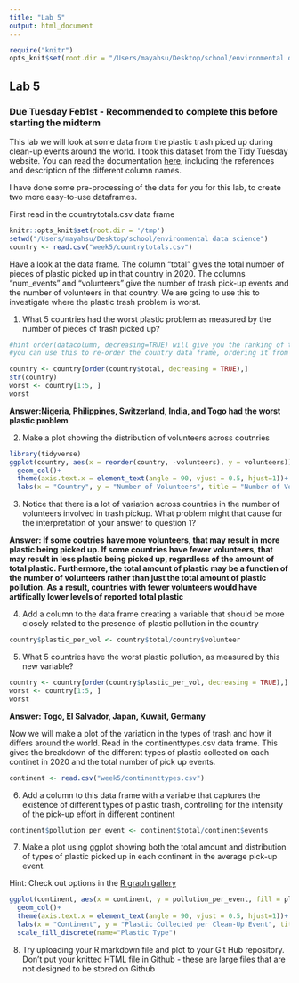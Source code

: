 ```yaml
---
title: "Lab 5"
output: html_document
---
```


```r
require("knitr")
opts_knit$set(root.dir = "/Users/mayahsu/Desktop/school/environmental data science") #use this to set your working directory so knitr understands it
```

## Lab 5

### Due Tuesday Feb1st - Recommended to complete this before starting the midterm

This lab we will look at some data from the plastic trash piced up during clean-up events around the world. I took this dataset from the Tidy Tuesday website. You can read the documentation [here](https://github.com/rfordatascience/tidytuesday/blob/master/data/2021/2021-01-26/readme.md), including the references and description of the different column names.

I have done some pre-processing of the data for you for this lab, to create two more easy-to-use dataframes.

First read in the countrytotals.csv data frame
```r
knitr::opts_knit$set(root.dir = '/tmp')
setwd("/Users/mayahsu/Desktop/school/environmental data science")
country <- read.csv("week5/countrytotals.csv")
```

Have a look at the data frame. The column "total" gives the total number of pieces of plastic picked up in that country in 2020. The columns "num_events" and "volunteers" give the number of trash pick-up events and the number of volunteers in that country. We are going to use this to investigate where the plastic trash problem is worst.

1. What 5 countries had the worst plastic problem as measured by the number of pieces of trash picked up?

```r

#hint order(datacolumn, decreasing=TRUE) will give you the ranking of the countries by the values in the data column
#you can use this to re-order the country data frame, ordering it from the country with the most trash picked up to the least

country <- country[order(country$total, decreasing = TRUE),]
str(country)
worst <- country[1:5, ]
worst
```

**Answer:Nigeria, Philippines, Switzerland, India, and Togo had the worst plastic problem** 

2. Make a plot showing the distribution of volunteers across coutnries

```r
library(tidyverse)
ggplot(country, aes(x = reorder(country, -volunteers), y = volunteers))+
  geom_col()+
  theme(axis.text.x = element_text(angle = 90, vjust = 0.5, hjust=1))+
  labs(x = "Country", y = "Number of Volunteers", title = "Number of Volunteers per Country")
```

3. Notice that there is a lot of variation across countries in the number of volunteers involved in trash pickup. What problem might that cause for the interpretation of your answer to question 1?

**Answer: If some coutries have more volunteers, that may result in more plastic being picked up. If some countries have fewer volunteers, that may result in less plastic being picked up, regardless of the amount of total plastic. Furthermore, the total amount of plastic may be a function of the number of volunteers rather than just the total amount of plastic pollution. As a result, countries with fewer volunteers would have artifically lower levels of reported total plastic** 

4. Add a column to the data frame creating a variable that should be more closely related to the presence of plastic pollution in the country

```r
country$plastic_per_vol <- country$total/country$volunteer
```

5. What 5 countries have the worst plastic pollution, as measured by this new variable?

```r
country <- country[order(country$plastic_per_vol, decreasing = TRUE),]
worst <- country[1:5, ]
worst
```

**Answer: Togo, El Salvador, Japan, Kuwait, Germany** 

Now we will make a plot of the variation in the types of trash and how it differs around the world. Read in the continenttypes.csv data frame. This gives the breakdown of the different types of plastic collected on each continet in 2020 and the total number of pick up events.

```r
continent <- read.csv("week5/continenttypes.csv")
```

6. Add a column to this data frame with a variable that captures the existence of different types of plastic trash, controlling for the intensity of the pick-up effort in different continent

```r
continent$pollution_per_event <- continent$total/continent$events
```

7. Make a plot using ggplot showing both the total amount and distribution of types of plastic picked up in each continent in the average pick-up event.

Hint: Check out options in the [R graph gallery](https://www.r-graph-gallery.com)

```r
ggplot(continent, aes(x = continent, y = pollution_per_event, fill = plastic_type))+
  geom_col()+
  theme(axis.text.x = element_text(angle = 90, vjust = 0.5, hjust=1))+
  labs(x = "Continent", y = "Plastic Collected per Clean-Up Event", title = "Plastic Collected per Clean-Up Event by Continent")+
  scale_fill_discrete(name="Plastic Type")
```

8. Try uploading your R markdown file and plot to your Git Hub repository. Don't put your knitted HTML file in Github - these are large files that are not designed to be stored on Github

